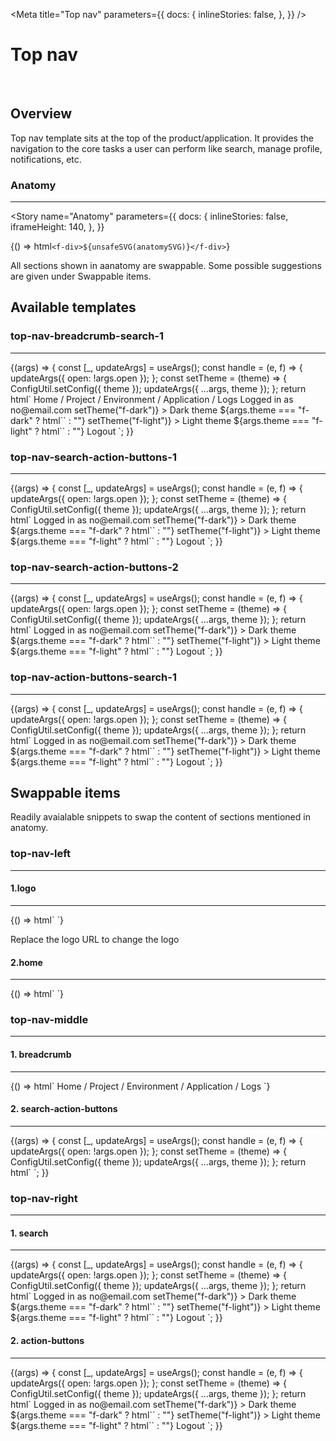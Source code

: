 
<Meta
  title="Top nav"
  parameters={{
    docs: {
      inlineStories: false,
    },
  }}
/>

# Top nav

<br />

## Overview

Top nav template sits at the top of the product/application. It provides the navigation to the core tasks a user can perform like search, manage profile, notifications, etc.

### Anatomy

<hr />

<Story
  name="Anatomy"
  parameters={{
    docs: {
      inlineStories: false,
      iframeHeight: 140,
    },
  }}
>
  {() => html`<f-div>${unsafeSVG(anatomySVG)}</f-div>`}
</Story>

All sections shown in aanatomy are swappable. Some possible suggestions are given under Swappable items.

## Available templates

### top-nav-breadcrumb-search-1

<hr />

<Canvas>
  <Story
    name="top-nav-breadcrumb-search-1"
    args={{
      open: false,
      theme: "f-dark",
    }}
    parameters={{
      docs: {
        inlineStories: false,
        iframeHeight: 250,
      },
    }}
  >
    {(args) => {
      const [_, updateArgs] = useArgs();
      const handle = (e, f) => {
        updateArgs({ open: !args.open });
      };
      const setTheme = (theme) => {
        ConfigUtil.setConfig({ theme });
        updateArgs({ ...args, theme });
      };
      return html`<f-div
        data-f-id="top-nav"
        padding="medium"
        gap="small"
        state="secondary"
        align="middle-left"
      >
	  <!--This data-f-id=\"top-nav-left\" is swappable, Find examples in \`Swappable items\`  -->
        <f-div
          data-f-id="top-nav-left"
          width="hug-content"
          align="middle-center"
        >
          <f-icon source="p-cloudcover-dark" size="large"></f-icon>
        </f-div>
		<!--This data-f-id=\"top-nav-middle\" is swappable, Find examples in \`Swappable items\`  -->
        <f-div data-f-id="top-nav-middle" gap="small" align="middle-left">
          <f-icon source="i-arrow-left"></f-icon>
          <f-text size="small"
            >Home / Project / Environment / Application / Logs
          </f-text>
        </f-div>
		<!--This data-f-id=\"top-nav-right\" is swappable, Find examples in \`Swappable items\`  -->
        <f-div data-f-id="top-nav-right" align="middle-right" gap="large">
          <f-icon-button
            icon="i-search"
            size="small"
            state="neutral"
          ></f-icon-button>
          <f-div gap="small" width="hug-content">
            <f-icon-button
              icon="i-icon"
              variant="round"
              size="large"
              state="neutral"
              type="packed"
            ></f-icon-button>
            <f-icon-button
              icon="i-icon"
              variant="round"
              size="large"
              state="neutral"
              type="packed"
            ></f-icon-button>
            <f-icon-button
              icon="i-icon"
              variant="round"
              size="large"
              state="neutral"
              type="packed"
            ></f-icon-button>
          </f-div>
          <f-icon-button
            icon="i-user"
            size="small"
            state="neutral"
            id="profile-popover"
            @click=${handle}
          ></f-icon-button>
          <f-popover
            size="small"
            @overlay-click=${handle}
            .open=${args.open}
            target="#profile-popover"
          >
            <f-div direction="column" state="secondary">
              <f-div
                padding="medium"
                gap="small"
                border="small solid default bottom"
              >
                <f-pictogram source="i-user" variant="circle"></f-pictogram>
                <f-div direction="column">
                  <f-text size="x-small" state="secondary">Logged in as</f-text>
                  <f-text>no@email.com</f-text>
                </f-div>
                <f-div align="top-right">
                  <f-icon source="i-edit" state="secondary"></f-icon>
                </f-div>
              </f-div>
              <f-div
                padding="medium"
                gap="small"
                clickable
                state="default"
                .selected=${args.theme === "f-dark" ? "background" : "none"}
                @click=${() => setTheme("f-dark")}
              >
                <f-text>Dark theme</f-text>
                ${args.theme === "f-dark"
                  ? html`<f-icon source="i-tick" state="success"></f-icon>`
                  : ""}
              </f-div>
              <f-div
                padding="medium"
                gap="small"
                border="small solid default bottom"
                clickable
                .selected=${args.theme === "f-light" ? "background" : "none"}
                @click=${() => setTheme("f-light")}
              >
                <f-text>Light theme</f-text>
                ${args.theme === "f-light"
                  ? html`<f-icon source="i-tick" state="success"></f-icon>`
                  : ""}
              </f-div>
              <f-div padding="medium" gap="small" clickable>
                <f-text>Logout</f-text>
              </f-div>
            </f-div>
          </f-popover>
        </f-div>
      </f-div>`;
    }}
  </Story>
</Canvas>

### top-nav-search-action-buttons-1

<hr />

<Canvas>
  <Story
    name="top-nav-search-action-buttons-1"
    args={{
      open: false,
      theme: "f-dark",
    }}
    parameters={{
      docs: {
        inlineStories: false,
        iframeHeight: 250,
      },
    }}
  >
    {(args) => {
      const [_, updateArgs] = useArgs();
      const handle = (e, f) => {
        updateArgs({ open: !args.open });
      };
      const setTheme = (theme) => {
        ConfigUtil.setConfig({ theme });
        updateArgs({ ...args, theme });
      };
      return html`<f-div
        data-f-id="top-nav"
        padding="medium"
        gap="small"
        state="secondary"
        align="middle-left"
      >
	  <!--This data-f-id=\"top-nav-left\" is swappable, Find examples in \`Swappable items\`  -->
        <f-div
          data-f-id="top-nav-left"
          width="hug-content"
          align="middle-center"
        >
          <f-icon source="p-cloudcover-dark" size="large"></f-icon>
        </f-div>
		<!--This data-f-id=\"top-nav-middle\" is swappable, Find examples in \`Swappable items\`  -->
        <f-div data-f-id="top-nav-middle" gap="small" align="middle-left">
          <f-icon-button
            icon="i-search"
            size="small"
            state="neutral"
          ></f-icon-button>
          <f-div width="hug-content" gap="small">
            <f-button
              size="small"
              label="label"
              category="transparent"
              state="neutral"
            ></f-button>
            <f-button
              size="small"
              label="label"
              category="transparent"
              state="neutral"
            ></f-button>
            <f-button
              size="small"
              label="label"
              category="transparent"
              state="neutral"
            ></f-button>
            <f-button
              size="small"
              label="label"
              category="transparent"
              state="neutral"
            ></f-button>
          </f-div>
        </f-div>
		<!--This data-f-id=\"top-nav-right\" is swappable, Find examples in \`Swappable items\`  -->
        <f-div data-f-id="top-nav-right" align="middle-right" gap="large">
          <f-div gap="small" width="hug-content">
            <f-icon-button
              icon="i-icon"
              variant="round"
              size="large"
              state="neutral"
              type="packed"
            ></f-icon-button>
            <f-icon-button
              icon="i-icon"
              variant="round"
              size="large"
              state="neutral"
              type="packed"
            ></f-icon-button>
            <f-icon-button
              icon="i-icon"
              variant="round"
              size="large"
              state="neutral"
              type="packed"
            ></f-icon-button>
          </f-div>
          <f-icon-button
            icon="i-user"
            size="small"
            state="neutral"
            id="profile-popover"
            @click=${handle}
          ></f-icon-button>
          <f-popover
            size="small"
            @overlay-click=${handle}
            .open=${args.open}
            target="#profile-popover"
          >
            <f-div direction="column" state="secondary">
              <f-div
                padding="medium"
                gap="small"
                border="small solid default bottom"
              >
                <f-pictogram source="i-user" variant="circle"></f-pictogram>
                <f-div direction="column">
                  <f-text size="x-small" state="secondary">Logged in as</f-text>
                  <f-text>no@email.com</f-text>
                </f-div>
                <f-div align="top-right">
                  <f-icon source="i-edit" state="secondary"></f-icon>
                </f-div>
              </f-div>
              <f-div
                padding="medium"
                gap="small"
                clickable
                state="default"
                .selected=${args.theme === "f-dark" ? "background" : "none"}
                @click=${() => setTheme("f-dark")}
              >
                <f-text>Dark theme</f-text>
                ${args.theme === "f-dark"
                  ? html`<f-icon source="i-tick" state="success"></f-icon>`
                  : ""}
              </f-div>
              <f-div
                padding="medium"
                gap="small"
                border="small solid default bottom"
                clickable
                .selected=${args.theme === "f-light" ? "background" : "none"}
                @click=${() => setTheme("f-light")}
              >
                <f-text>Light theme</f-text>
                ${args.theme === "f-light"
                  ? html`<f-icon source="i-tick" state="success"></f-icon>`
                  : ""}
              </f-div>
              <f-div padding="medium" gap="small" clickable>
                <f-text>Logout</f-text>
              </f-div>
            </f-div>
          </f-popover>
        </f-div>
      </f-div>`;
    }}
  </Story>
</Canvas>

### top-nav-search-action-buttons-2

<hr />

<Canvas>
  <Story
    name="top-nav-search-action-buttons-2"
    args={{
      open: false,
      theme: "f-dark",
    }}
    parameters={{
      docs: {
        inlineStories: false,
        iframeHeight: 250,
      },
    }}
  >
    {(args) => {
      const [_, updateArgs] = useArgs();
      const handle = (e, f) => {
        updateArgs({ open: !args.open });
      };
      const setTheme = (theme) => {
        ConfigUtil.setConfig({ theme });
        updateArgs({ ...args, theme });
      };
      return html`<f-div
        data-f-id="top-nav"
        padding="medium"
        gap="small"
        state="secondary"
        align="middle-left"
      >
	  <!--This data-f-id=\"top-nav-left\" is swappable, Find examples in \`Swappable items\`  -->
        <f-div
          data-f-id="top-nav-left"
          width="hug-content"
          align="middle-center"
        >
          <f-icon source="p-cloudcover-dark" size="large"></f-icon>
        </f-div>
		<!--This data-f-id=\"top-nav-middle\" is swappable, Find examples in \`Swappable items\`  -->
        <f-div data-f-id="top-nav-middle" gap="small" align="middle-left">
          <f-icon-button
            icon="i-search"
            size="small"
            state="neutral"
          ></f-icon-button>
        </f-div>
		<!--This data-f-id=\"top-nav-right\" is swappable, Find examples in \`Swappable items\`  -->
        <f-div data-f-id="top-nav-right" align="middle-right" gap="large">
          <f-div gap="small" width="hug-content">
            <f-button size="small" label="label" variant="curved"></f-button>
            <f-button
              size="small"
              label="label"
              variant="curved"
              state="neutral"
            ></f-button>
          </f-div>
          <f-div gap="small" width="hug-content">
            <f-icon-button
              icon="i-icon"
              variant="round"
              size="large"
              state="neutral"
              type="packed"
            ></f-icon-button>
            <f-icon-button
              icon="i-icon"
              variant="round"
              size="large"
              state="neutral"
              type="packed"
            ></f-icon-button>
            <f-icon-button
              icon="i-icon"
              variant="round"
              size="large"
              state="neutral"
              type="packed"
            ></f-icon-button>
          </f-div>
          <f-icon-button
            icon="i-user"
            size="small"
            state="neutral"
            id="profile-popover"
            @click=${handle}
          ></f-icon-button>
          <f-popover
            size="small"
            @overlay-click=${handle}
            .open=${args.open}
            target="#profile-popover"
          >
            <f-div direction="column" state="secondary">
              <f-div
                padding="medium"
                gap="small"
                border="small solid default bottom"
              >
                <f-pictogram source="i-user" variant="circle"></f-pictogram>
                <f-div direction="column">
                  <f-text size="x-small" state="secondary">Logged in as</f-text>
                  <f-text>no@email.com</f-text>
                </f-div>
                <f-div align="top-right">
                  <f-icon source="i-edit" state="secondary"></f-icon>
                </f-div>
              </f-div>
              <f-div
                padding="medium"
                gap="small"
                clickable
                state="default"
                .selected=${args.theme === "f-dark" ? "background" : "none"}
                @click=${() => setTheme("f-dark")}
              >
                <f-text>Dark theme</f-text>
                ${args.theme === "f-dark"
                  ? html`<f-icon source="i-tick" state="success"></f-icon>`
                  : ""}
              </f-div>
              <f-div
                padding="medium"
                gap="small"
                border="small solid default bottom"
                clickable
                .selected=${args.theme === "f-light" ? "background" : "none"}
                @click=${() => setTheme("f-light")}
              >
                <f-text>Light theme</f-text>
                ${args.theme === "f-light"
                  ? html`<f-icon source="i-tick" state="success"></f-icon>`
                  : ""}
              </f-div>
              <f-div padding="medium" gap="small" clickable>
                <f-text>Logout</f-text>
              </f-div>
            </f-div>
          </f-popover>
        </f-div>
      </f-div>`;
    }}
  </Story>
</Canvas>

### top-nav-action-buttons-search-1

<hr />

<Canvas>
  <Story
    name="top-nav-action-buttons-search-1"
    args={{
      open: false,
      theme: "f-dark",
    }}
    parameters={{
      docs: {
        inlineStories: false,
        iframeHeight: 250,
      },
    }}
  >
    {(args) => {
      const [_, updateArgs] = useArgs();
      const handle = (e, f) => {
        updateArgs({ open: !args.open });
      };
      const setTheme = (theme) => {
        ConfigUtil.setConfig({ theme });
        updateArgs({ ...args, theme });
      };
      return html`<f-div
        data-f-id="top-nav"
        padding="medium"
        gap="small"
        state="secondary"
        align="middle-left"
      >
	  <!--This data-f-id=\"top-nav-left\" is swappable, Find examples in \`Swappable items\`  -->
        <f-div
          width="hug-content"
          align="middle-center"
          data-f-id="top-nav-left"
        >
          <f-icon source="p-cloudcover-dark" size="large"></f-icon>
        </f-div>
		<!--This data-f-id=\"top-nav-middle\" is swappable, Find examples in \`Swappable items\`  -->
        <f-div data-f-id="top-nav-middle" gap="small" align="middle-left">
          <f-div width="hug-content" gap="small">
            <f-button
              size="small"
              label="label"
              category="transparent"
              state="neutral"
            ></f-button>
            <f-button
              size="small"
              label="label"
              category="transparent"
              state="neutral"
            ></f-button>
            <f-button
              size="small"
              label="label"
              category="transparent"
              state="neutral"
            ></f-button>
            <f-button
              size="small"
              label="label"
              category="transparent"
              state="neutral"
            ></f-button>
          </f-div>
        </f-div>
		<!--This data-f-id=\"top-nav-right\" is swappable, Find examples in \`Swappable items\`  -->
        <f-div data-f-id="top-nav-right" align="middle-right" gap="large">
          <f-icon-button
            icon="i-search"
            size="small"
            state="neutral"
          ></f-icon-button>
          <f-div gap="small" width="hug-content">
            <f-icon-button
              icon="i-icon"
              variant="round"
              size="large"
              state="neutral"
              type="packed"
            ></f-icon-button>
            <f-icon-button
              icon="i-icon"
              variant="round"
              size="large"
              state="neutral"
              type="packed"
            ></f-icon-button>
            <f-icon-button
              icon="i-icon"
              variant="round"
              size="large"
              state="neutral"
              type="packed"
            ></f-icon-button>
          </f-div>
          <f-icon-button
            icon="i-user"
            size="small"
            state="neutral"
            id="profile-popover"
            @click=${handle}
          ></f-icon-button>
          <f-popover
            size="small"
            @overlay-click=${handle}
            .open=${args.open}
            target="#profile-popover"
          >
            <f-div direction="column" state="secondary">
              <f-div
                padding="medium"
                gap="small"
                border="small solid default bottom"
              >
                <f-pictogram source="i-user" variant="circle"></f-pictogram>
                <f-div direction="column">
                  <f-text size="x-small" state="secondary">Logged in as</f-text>
                  <f-text>no@email.com</f-text>
                </f-div>
                <f-div align="top-right">
                  <f-icon source="i-edit" state="secondary"></f-icon>
                </f-div>
              </f-div>
              <f-div
                padding="medium"
                gap="small"
                clickable
                state="default"
                .selected=${args.theme === "f-dark" ? "background" : "none"}
                @click=${() => setTheme("f-dark")}
              >
                <f-text>Dark theme</f-text>
                ${args.theme === "f-dark"
                  ? html`<f-icon source="i-tick" state="success"></f-icon>`
                  : ""}
              </f-div>
              <f-div
                padding="medium"
                gap="small"
                border="small solid default bottom"
                clickable
                .selected=${args.theme === "f-light" ? "background" : "none"}
                @click=${() => setTheme("f-light")}
              >
                <f-text>Light theme</f-text>
                ${args.theme === "f-light"
                  ? html`<f-icon source="i-tick" state="success"></f-icon>`
                  : ""}
              </f-div>
              <f-div padding="medium" gap="small" clickable>
                <f-text>Logout</f-text>
              </f-div>
            </f-div>
          </f-popover>
        </f-div>
      </f-div>`;
    }}
  </Story>
</Canvas>

## Swappable items

Readily avaialable snippets to swap the content of sections mentioned in anatomy.

### top-nav-left

<hr />

#### 1.logo

<hr />

<Canvas>
  <Story name="top-nav-left - logo">
    {() => html`<f-div
      data-f-id="top-nav"
      padding="medium"
      gap="small"
      state="secondary"
      align="middle-left"
    >
	<!--Swap data-f-id="top-nav-left" with following content to get desired results-->
      <f-div data-f-id="top-nav-left" width="hug-content" align="middle-center">
        <f-icon source="p-codepipes" size="large"></f-icon>
      </f-div>
    </f-div> `}
  </Story>
</Canvas>

Replace the logo URL to change the logo

#### 2.home

<hr />

<Canvas>
  <Story name="top-nav-left - home">
    {() => html` <f-div
      data-f-id="top-nav"
      padding="medium"
      gap="small"
      state="secondary"
      align="middle-left"
    >
	<!--Swap data-f-id="top-nav-left" with following content to get desired results-->
      <f-div data-f-id="top-nav-left" width="hug-content" align="middle-center">
        <f-icon source="i-home" size="large"></f-icon>
      </f-div>
    </f-div>`}
  </Story>
</Canvas>

### top-nav-middle

<hr />

#### 1. breadcrumb

<hr />

<Canvas>
  <Story name="top-nav-middle - breadcrumb">
    {() => html` <f-div
      data-f-id="top-nav"
      padding="medium"
      gap="small"
      state="secondary"
      align="middle-left"
    >
	<!--Swap data-f-id="top-nav-middle" with following content to get desired results-->
      <f-div data-f-id="top-nav-middle" gap="small" align="middle-left">
        <f-icon source="i-arrow-left"></f-icon>
        <f-text size="small"
          >Home / Project / Environment / Application / Logs
        </f-text>
      </f-div>
    </f-div>`}
  </Story>
</Canvas>

#### 2. search-action-buttons

<hr />

<Canvas>
  <Story name="top-nav-middle - search-action-buttons">
    {(args) => {
      const [_, updateArgs] = useArgs();
      const handle = (e, f) => {
        updateArgs({ open: !args.open });
      };
      const setTheme = (theme) => {
        ConfigUtil.setConfig({ theme });
        updateArgs({ ...args, theme });
      };
      return html` <f-div
        data-f-id="top-nav"
        padding="medium"
        gap="small"
        state="secondary"
        align="middle-left"
      >
	  <!--Swap data-f-id="top-nav-middle" with following content to get desired results-->
        <f-div data-f-id="top-nav-middle" gap="small" align="middle-left">
          <f-icon-button
            icon="i-search"
            size="small"
            state="neutral"
          ></f-icon-button>
          <f-div width="hug-content" gap="small">
            <f-button
              size="small"
              label="label"
              category="transparent"
              state="neutral"
            ></f-button>
            <f-button
              size="small"
              label="label"
              category="transparent"
              state="neutral"
            ></f-button>
            <f-button
              size="small"
              label="label"
              category="transparent"
              state="neutral"
            ></f-button>
            <f-button
              size="small"
              label="label"
              category="transparent"
              state="neutral"
            ></f-button>
          </f-div>
        </f-div>
      </f-div>`;
    }}
  </Story>
</Canvas>

### top-nav-right

<hr />

#### 1. search

<hr />

<Canvas>
  <Story
    name="top-nav-right - search"
    args={{
      open: false,
      theme: "f-dark",
    }}
    parameters={{
      docs: {
        inlineStories: false,
        iframeHeight: 250,
      },
    }}
  >
    {(args) => {
      const [_, updateArgs] = useArgs();
      const handle = (e, f) => {
        updateArgs({ open: !args.open });
      };
      const setTheme = (theme) => {
        ConfigUtil.setConfig({ theme });
        updateArgs({ ...args, theme });
      };
      return html`
        <f-div
          data-f-id="top-nav"
          padding="medium"
          gap="small"
          state="secondary"
          align="middle-left"
        >
		<!--Swap data-f-id="top-nav-right" with following content to get desired results-->
          <f-div data-f-id="top-nav-right" align="middle-right" gap="large">
            <f-icon-button
              icon="i-search"
              size="small"
              state="neutral"
            ></f-icon-button>
            <f-div gap="small" width="hug-content">
              <f-icon-button
                icon="i-icon"
                variant="round"
                size="large"
                state="neutral"
                type="packed"
              ></f-icon-button>
              <f-icon-button
                icon="i-icon"
                variant="round"
                size="large"
                state="neutral"
                type="packed"
              ></f-icon-button>
              <f-icon-button
                icon="i-icon"
                variant="round"
                size="large"
                state="neutral"
                type="packed"
              ></f-icon-button>
            </f-div>
            <f-icon-button
              icon="i-user"
              size="small"
              state="neutral"
              id="profile-popover"
              @click=${handle}
            ></f-icon-button>
            <f-popover
              size="small"
              .open=${args.open}
              @overlay-click=${handle}
              target="#profile-popover"
            >
              <f-div direction="column" state="secondary">
                <f-div
                  padding="medium"
                  gap="small"
                  border="small solid default bottom"
                >
                  <f-pictogram source="i-user" variant="circle"></f-pictogram>
                  <f-div direction="column">
                    <f-text size="x-small" state="secondary"
                      >Logged in as</f-text
                    >
                    <f-text>no@email.com</f-text>
                  </f-div>
                  <f-div align="top-right">
                    <f-icon source="i-edit" state="secondary"></f-icon>
                  </f-div>
                </f-div>
                <f-div
                  padding="medium"
                  gap="small"
                  clickable
                  state="default"
                  .selected=${args.theme === "f-dark" ? "background" : "none"}
                  @click=${() => setTheme("f-dark")}
                >
                  <f-text>Dark theme</f-text>
                  ${args.theme === "f-dark"
                    ? html`<f-icon source="i-tick" state="success"></f-icon>`
                    : ""}
                </f-div>
                <f-div
                  padding="medium"
                  gap="small"
                  border="small solid default bottom"
                  clickable
                  .selected=${args.theme === "f-light" ? "background" : "none"}
                  @click=${() => setTheme("f-light")}
                >
                  <f-text>Light theme</f-text>
                  ${args.theme === "f-light"
                    ? html`<f-icon source="i-tick" state="success"></f-icon>`
                    : ""}
                </f-div>
                <f-div padding="medium" gap="small" clickable>
                  <f-text>Logout</f-text>
                </f-div>
              </f-div>
            </f-popover>
          </f-div>
        </f-div>
      `;
    }}
  </Story>
</Canvas>

#### 2. action-buttons

<hr />

<Canvas>
  <Story
    name="top-nav-right - action-buttons"
    args={{
      open: false,
      theme: "f-dark",
    }}
    parameters={{
      docs: {
        inlineStories: false,
        iframeHeight: 250,
      },
    }}
  >
    {(args) => {
      const [_, updateArgs] = useArgs();
      const handle = (e, f) => {
        updateArgs({ open: !args.open });
      };
      const setTheme = (theme) => {
        ConfigUtil.setConfig({ theme });
        updateArgs({ ...args, theme });
      };
      return html`
        <f-div
          data-f-id="top-nav"
          padding="medium"
          gap="small"
          state="secondary"
          align="middle-left"
        >
		<!--Swap data-f-id="top-nav-right" with following content to get desired results-->
          <f-div data-f-id="top-nav-right" align="middle-right" gap="large">
            <f-div gap="small" width="hug-content">
              <f-button size="small" label="label" variant="curved"></f-button>
              <f-button
                size="small"
                label="label"
                variant="curved"
                state="neutral"
              ></f-button>
            </f-div>
            <f-div gap="small" width="hug-content">
              <f-icon-button
                icon="i-icon"
                variant="round"
                size="large"
                state="neutral"
                type="packed"
              ></f-icon-button>
              <f-icon-button
                icon="i-icon"
                variant="round"
                size="large"
                state="neutral"
                type="packed"
              ></f-icon-button>
              <f-icon-button
                icon="i-icon"
                variant="round"
                size="large"
                state="neutral"
                type="packed"
              ></f-icon-button>
            </f-div>
            <f-icon-button
              icon="i-user"
              size="small"
              state="neutral"
              id="profile-popover"
              @click=${handle}
            ></f-icon-button>
            <f-popover
              size="small"
              .open=${args.open}
              target="#profile-popover"
              @overlay-click=${handle}
            >
              <f-div direction="column" state="secondary">
                <f-div
                  padding="medium"
                  gap="small"
                  border="small solid default bottom"
                >
                  <f-pictogram source="i-user" variant="circle"></f-pictogram>
                  <f-div direction="column">
                    <f-text size="x-small" state="secondary"
                      >Logged in as</f-text
                    >
                    <f-text>no@email.com</f-text>
                  </f-div>
                  <f-div align="top-right">
                    <f-icon source="i-edit" state="secondary"></f-icon>
                  </f-div>
                </f-div>
                <f-div
                  padding="medium"
                  gap="small"
                  clickable
                  state="default"
                  .selected=${args.theme === "f-dark" ? "background" : "none"}
                  @click=${() => setTheme("f-dark")}
                >
                  <f-text>Dark theme</f-text>
                  ${args.theme === "f-dark"
                    ? html`<f-icon source="i-tick" state="success"></f-icon>`
                    : ""}
                </f-div>
                <f-div
                  padding="medium"
                  gap="small"
                  border="small solid default bottom"
                  clickable
                  .selected=${args.theme === "f-light" ? "background" : "none"}
                  @click=${() => setTheme("f-light")}
                >
                  <f-text>Light theme</f-text>
                  ${args.theme === "f-light"
                    ? html`<f-icon source="i-tick" state="success"></f-icon>`
                    : ""}
                </f-div>
                <f-div padding="medium" gap="small" clickable>
                  <f-text>Logout</f-text>
                </f-div>
              </f-div>
            </f-popover>
          </f-div>
        </f-div>
      `;
    }}
  </Story>
</Canvas>
